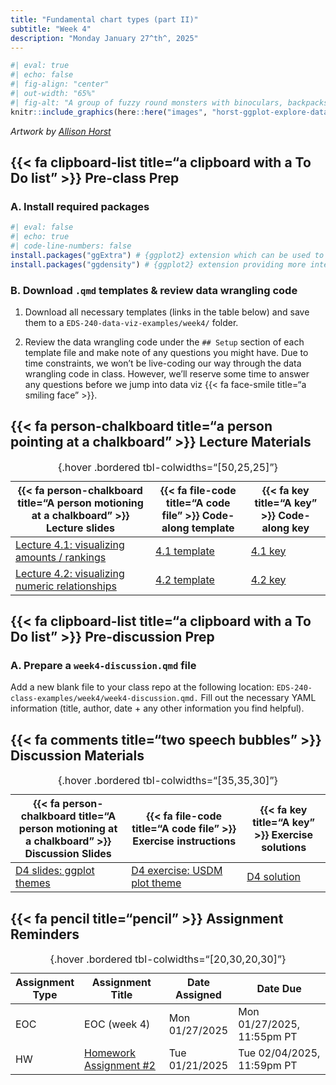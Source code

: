 ```yaml
---
title: "Fundamental chart types (part II)"
subtitle: "Week 4"
description: "Monday January 27^th^, 2025"
---
```


```r
#| eval: true 
#| echo: false
#| fig-align: "center"
#| out-width: "65%" 
#| fig-alt: "A group of fuzzy round monsters with binoculars, backpacks and guide books looking up a graphs flying around with wings (like birders, but with exploratory data visualizations). Stylized text reads 'ggplot2: visual data exploration.' Learn more about ggplot2."
knitr::include_graphics(here::here("images", "horst-ggplot-explore-dataviz.png"))
```

:::{.gray-text .center-text}
*Artwork by [Allison Horst](https://allisonhorst.com/){target="_blank"}*
:::

## {{< fa clipboard-list title="a clipboard with a To Do list" >}} Pre-class Prep {#pre-class-prep}

### A. Install required packages
```r
#| eval: false
#| echo: true
#| code-line-numbers: false
install.packages("ggExtra") # {ggplot2} extension which can be used to add marginal histograms/boxplots/density plots to ggplot2 scatterplots
install.packages("ggdensity") # {ggplot2} extension providing more interpretable visualizations of density estimates based on highest density regions (HDRs)
```

### B. Download `.qmd` templates & review data wrangling code

1. Download all necessary templates (links in the table below) and save them to a `EDS-240-data-viz-examples/week4/` folder.

2. Review the data wrangling code under the `## Setup` section of each template file and make note of any questions you might have. Due to time constraints, we won't be live-coding our way through the data wrangling code in class. However, we'll reserve some time to answer any questions before we jump into data viz {{< fa face-smile title="a smiling face" >}}.

## {{< fa person-chalkboard title="a person pointing at a chalkboard" >}} Lecture Materials {#lecture-materials}

| {{< fa person-chalkboard title="A person motioning at a chalkboard" >}} Lecture slides   | {{< fa file-code title="A code file" >}} Code-along template | {{< fa key title="A key" >}} Code-along key |
|------------------------------------------------------------------------------------------|--------------------------------------------------------------|---------------------------------------------------|
| [Lecture 4.1: visualizing amounts / rankings](lecture-slides/lecture4.1-amounts-slides.qmd){target="_blank"}  | [4.1 template](https://github.com/EDS-240-Data-Viz/code-along-templates/blob/main/week4/TEMPLATE-lecture4.1-rankings.qmd){target="_blank"} | [4.1 key](keys/KEY-lecture4.1-rankings.qmd){target="_blank"} |
| [Lecture 4.2: visualizing numeric relationships](lecture-slides/lecture4.2-relationships-slides.qmd){target="_blank"}  | [4.2 template](https://github.com/EDS-240-Data-Viz/code-along-templates/blob/main/week4/TEMPLATE-lecture4.2-relationships.qmd){target="_blank"} | [4.2 key](keys/KEY-lecture4.2-relationships.qmd){target="_blank"} |
: {.hover .bordered tbl-colwidths="[50,25,25]"} 

## {{< fa clipboard-list title="a clipboard with a To Do list" >}} Pre-discussion Prep {#pre-discussion-prep} 

### A. Prepare a `week4-discussion.qmd` file

Add a new blank file to your class repo at the following location: `EDS-240-class-examples/week4/week4-discussion.qmd.` Fill out the necessary YAML information (title, author, date + any other information you find helpful).

## {{< fa comments title="two speech bubbles" >}} Discussion Materials {#discussion-materials}

| {{< fa person-chalkboard title="A person motioning at a chalkboard" >}} Discussion Slides | {{< fa file-code title="A code file" >}} Exercise instructions | {{< fa key title="A key" >}} Exercise solutions |
|-------------------|-------------------|--------------|
| [D4 slides: ggplot themes](discussion/week4/week4-slides.qmd){target="_blank"} | [D4 exercise: USDM plot theme](discussion/week4/week4-exercise.qmd) | [D4 solution](discussion/week4/week4-solution.qmd) |
: {.hover .bordered tbl-colwidths="[35,35,30]"} 

## {{< fa pencil title="pencil" >}} Assignment Reminders {#assignment-reminders}

| Assignment Type | Assignment Title        | Date Assigned  | Date Due                   |
|-----------------|-------------------------|----------------|----------------------------|
| EOC             | EOC (week 4)            | Mon 01/27/2025 | Mon 01/27/2025, 11:55pm PT |
| HW              | [Homework Assignment #2](assignments/HW2.qmd)  | Tue 01/21/2025 | Tue 02/04/2025, 11:59pm PT |
: {.hover .bordered tbl-colwidths="[20,30,20,30]"}

<!-- | Assignment Type | Assignment Title                                     | Date Assigned  | Date Due                   | -->
<!-- |-----------------|------------------------------------------------------|----------------|----------------------------| -->
<!-- | EOC             | [EOC (week 4)](https://forms.gle/nt5R8YBh8VHqdmpE8)  | Mon 01/27/2025 | Mon 01/27/2025, 11:55pm PT | -->
<!-- | HW              | [Homework Assignment #2](assignments/HW2.qmd)        | Tue 01/21/2025 | Tue 02/04/2025, 11:59pm PT | -->
<!-- : {.hover .bordered tbl-colwidths="[20,30,20,30]"} -->
